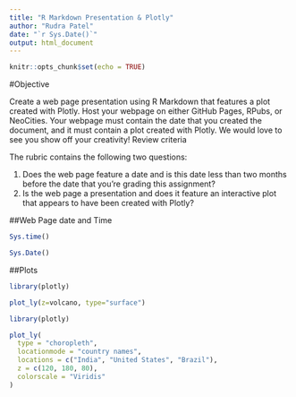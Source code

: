 ```yaml
---
title: "R Markdown Presentation & Plotly"
author: "Rudra Patel"
date: "`r Sys.Date()`"
output: html_document
---
```


```r
knitr::opts_chunk$set(echo = TRUE)
```

#Objective

Create a web page presentation using R Markdown that features a plot created with Plotly. Host your webpage on either GitHub Pages, RPubs, or NeoCities. Your webpage must contain the date that you created the document, and it must contain a plot created with Plotly. We would love to see you show off your creativity! Review criteria

The rubric contains the following two questions:

1. Does the web page feature a date and is this date less than two months before the date that you’re grading this assignment?
2. Is the web page a presentation and does it feature an interactive plot that appears to have been created with Plotly?

##Web Page date and Time
```r
Sys.time()
```
```r
Sys.Date()
```
##Plots

```r
library(plotly)
```



```r
plot_ly(z=volcano, type="surface")
```


```r
library(plotly)

plot_ly(
  type = "choropleth",
  locationmode = "country names",
  locations = c("India", "United States", "Brazil"),
  z = c(120, 180, 80),
  colorscale = "Viridis"
)

```